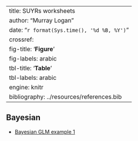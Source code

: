 
---
title: SUYRs worksheets 
author: "Murray Logan"
date: "`r format(Sys.time(), '%d %B, %Y')`"
crossref:
  fig-title: '**Figure**'
  fig-labels: arabic
  tbl-title: '**Table**'
  tbl-labels: arabic
engine: knitr
bibliography: ../resources/references.bib
---

## Bayesian

- [Bayesian GLM example 1](bglm_example1.html)
